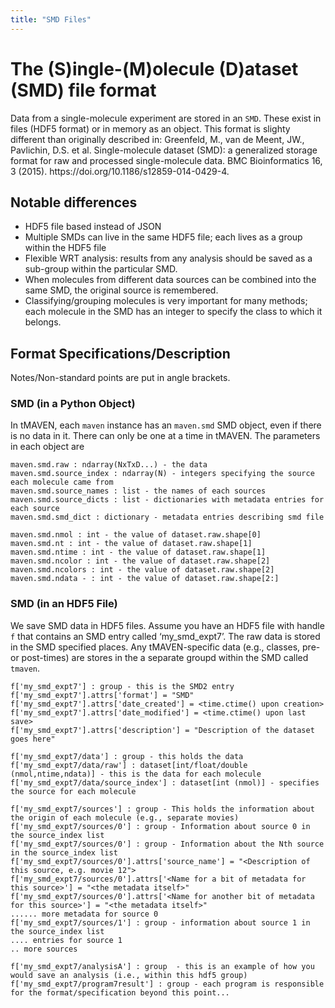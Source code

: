 ```yaml
---
title: "SMD Files"
---
```

# The (S)ingle-(M)olecule (D)ataset (SMD) file format
Data from a single-molecule experiment are stored in an `SMD`. These exist in files (HDF5 format) or in memory as an object. This format is slighty different than originally described in: Greenfeld, M., van de Meent, JW., Pavlichin, D.S. et al. Single-molecule dataset (SMD): a generalized storage format for raw and processed single-molecule data. BMC Bioinformatics 16, 3 (2015). https://doi.org/10.1186/s12859-014-0429-4.

## Notable differences
* HDF5 file based instead of JSON
* Multiple SMDs can live in the same HDF5 file; each lives as a group within the HDF5 file
* Flexible WRT analysis: results from any analysis should be saved as a sub-group within the particular SMD.
* When molecules from different data sources can be combined into the same SMD, the original source is remembered.
* Classifying/grouping molecules is very important for many methods; each molecule in the SMD has an integer to specify the class to which it belongs.

## Format Specifications/Description
Notes/Non-standard points are put in angle brackets.

### SMD (in a Python Object)
In tMAVEN, each `maven` instance has an `maven.smd` SMD object, even if there is no data in it. There can only be one at a time in tMAVEN. The parameters in each object are 

```
maven.smd.raw : ndarray(NxTxD...) - the data
maven.smd.source_index : ndarray(N) - integers specifying the source each molecule came from
maven.smd.source_names : list - the names of each sources
maven.smd.source_dicts : list - dictionaries with metadata entries for each source
maven.smd.smd_dict : dictionary - metadata entries describing smd file

maven.smd.nmol : int - the value of dataset.raw.shape[0]
maven.smd.nt : int - the value of dataset.raw.shape[1]
maven.smd.ntime : int - the value of dataset.raw.shape[1]
maven.smd.ncolor : int - the value of dataset.raw.shape[2]
maven.smd.ncolors : int - the value of dataset.raw.shape[2]
maven.smd.ndata - : int - the value of dataset.raw.shape[2:]
```

### SMD (in an HDF5 File)
We save SMD data in HDF5 files. Assume you have an HDF5 file with handle `f` that contains an SMD entry called 'my_smd_expt7'. The raw data is stored in the SMD specified places. Any tMAVEN-specific data (e.g., classes, pre- or post-times) are stores in the a separate groupd within the SMD called `tmaven`.

```
f['my_smd_expt7'] : group - this is the SMD2 entry
f['my_smd_expt7'].attrs['format'] = "SMD"
f['my_smd_expt7'].attrs['date_created'] = <time.ctime() upon creation>
f['my_smd_expt7'].attrs['date_modified'] = <time.ctime() upon last save>
f['my_smd_expt7'].attrs['description'] = "Description of the dataset goes here"

f['my_smd_expt7/data'] : group - this holds the data
f['my_smd_expt7/data/raw'] : dataset[int/float/double (nmol,ntime,ndata)] - this is the data for each molecule
f['my_smd_expt7/data/source_index'] : dataset[int (nmol)] - specifies the source for each molecule

f['my_smd_expt7/sources'] : group - This holds the information about the origin of each molecule (e.g., separate movies)
f['my_smd_expt7/sources/0'] : group - Information about source 0 in the source_index list
f['my_smd_expt7/sources/0'] : group - Information about the Nth source in the source_index list
f['my_smd_expt7/sources/0'].attrs['source_name'] = "<Description of this source, e.g. movie 12">
f['my_smd_expt7/sources/0'].attrs['<Name for a bit of metadata for this source>'] = "<the metadata itself>"
f['my_smd_expt7/sources/0'].attrs['<Name for another bit of metadata for this source>'] = "<the metadata itself>"
...... more metadata for source 0
f['my_smd_expt7/sources/1'] : group - information about source 1 in the source_index list
.... entries for source 1
.. more sources

f['my_smd_expt7/analysisA'] : group  - this is an example of how you would save an analysis (i.e., within this hdf5 group)
f['my_smd_expt7/program7result'] : group - each program is responsible for the format/specification beyond this point...
```

